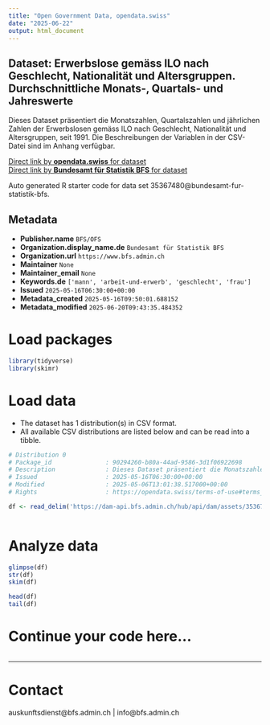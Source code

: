 ```yaml
---
title: "Open Government Data, opendata.swiss"
date: "2025-06-22"
output: html_document
---
```


## Dataset: Erwerbslose gemäss ILO nach Geschlecht, Nationalität und Altersgruppen. Durchschnittliche Monats-, Quartals- und Jahreswerte

Dieses Dataset präsentiert die Monatszahlen, Quartalszahlen und jährlichen Zahlen der Erwerbslosen gemäss ILO nach Geschlecht, Nationalität und Altersgruppen, seit 1991. Die Beschreibungen der Variablen in der CSV-Datei sind im Anhang verfügbar.

[Direct link by **opendata.swiss** for dataset](https://opendata.swiss/de/dataset/erwerbslose-gemass-ilo-nach-geschlecht-nationalitat-und-altersgruppen-durchschnittliche-monats-)<br>
[Direct link by **Bundesamt für Statistik BFS** for dataset](https://www.bfs.admin.ch/asset/de/ts-x-03.03.01.01a)

Auto generated R starter code for data set 35367480@bundesamt-fur-statistik-bfs.

## Metadata

- **Publisher.name** `BFS/OFS`
- **Organization.display_name.de** `Bundesamt für Statistik BFS`
- **Organization.url** `https://www.bfs.admin.ch`
- **Maintainer** `None`
- **Maintainer_email** `None`
- **Keywords.de** `['mann', 'arbeit-und-erwerb', 'geschlecht', 'frau']`
- **Issued** `2025-05-16T06:30:00+00:00`
- **Metadata_created** `2025-05-16T09:50:01.688152`
- **Metadata_modified** `2025-06-20T09:43:35.484352`


# Load packages

```r

library(tidyverse)
library(skimr)

```

# Load data

-   The dataset has 1 distribution(s) in CSV format.
-   All available CSV distributions are listed below and can be read into a tibble.

```r

# Distribution 0
# Package_id               : 90294260-b80a-44ad-9586-3d1f06922698
# Description              : Dieses Dataset präsentiert die Monatszahlen, Quartalszahlen und jährlichen Zahlen der Erwerbslosen gemäss ILO nach Geschlecht, Nationalität und Altersgruppen, seit 1991. Die Beschreibungen der Variablen in der CSV-Datei sind im Anhang verfügbar.
# Issued                   : 2025-05-16T06:30:00+00:00
# Modified                 : 2025-05-06T13:01:38.517000+00:00
# Rights                   : https://opendata.swiss/terms-of-use#terms_by_ask

df <- read_delim('https://dam-api.bfs.admin.ch/hub/api/dam/assets/35367491/master')



```

# Analyze data

```r

glimpse(df)
str(df)
skim(df)

head(df)
tail(df)

```

# Continue your code here...

```r

```

------------------------------------------------------------------------

# Contact

auskunftsdienst@bfs.admin.ch | info@bfs.admin.ch
